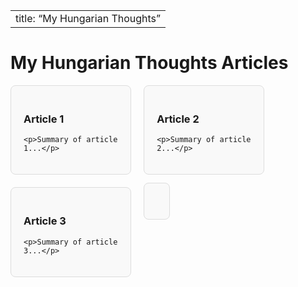
---
title: "My Hungarian Thoughts"
---

# My Hungarian Thoughts Articles

<div class="article-container">
  <a href="hungarian-article1.qmd" class="article-card">
    <h3>Article 1</h3>
    <p>Summary of article 1...</p>
  </a>
  <a href="hungarian-article2.qmd" class="article-card">
    <h3>Article 2</h3>
    <p>Summary of article 2...</p>
  </a>
  <a href="hungarian-article3.qmd" class="article-card">
    <h3>Article 3</h3>
    <p>Summary of article 3...</p>
  </a>
</div>

<style>
.article-container {
  display: flex;
  flex-wrap: wrap;
  gap: 20px;
}

.article-card {
  background-color: #f9f9f9;
  border: 1px solid #ddd;
  border-radius: 8px;
  padding: 20px;
  width: 30%;
  text-decoration: none;
  color: inherit;
  transition: transform 0.3s;
}

.article-card:hover {
  transform: scale(1.05);
}
</style>
        